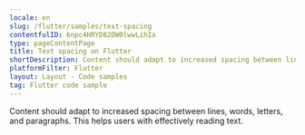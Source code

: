 ```yaml
---
locale: en
slug: /flutter/samples/text-spacing
contentfulID: 6npc4HRYD82DW0lwwLihIa
type: pageContentPage
title: Text spacing on Flutter
shortDescription: Content should adapt to increased spacing between lines, words, letters, and paragraphs.
platformFilter: Flutter
layout: Layout - Code samples
tag: Flutter code sample
---
```


Content should adapt to increased spacing between lines, words, letters, and paragraphs. This helps users with effectively reading text.

<CodeSample id="text-spacing" locale="en" platform="flutter"/>
